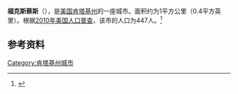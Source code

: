 {{Infobox City 
|chinese_name = 福克斯蔡斯
|official_name = Fox Chase
|image_flag = 
|image_seal = 
|image_skyline = 
|image_map = KYMap-doton-FoxChase.PNG
|map_caption =
|subdivision_type = [[國家|國家]]
|subdivision_name = {{USA}}
|leader_title = 
|leader_name = 
|subdivision_type1 = [[美國行政區劃|州]]
|subdivision_name1 = [[肯塔基州|肯塔基州]]
|subdivision_type2 = [[肯塔基州行政区划|县]]
|subdivision_name2 = Bullitt
|found_date = 
|area_total = 1
|area_land = 
|area_water = 
|population_as_of = 2010
|population_total = 447
|population_density = 
|timezone = 
|utc_offset = 
|timezone_DST = 
|utc_offset_DST = 
}}

'''福克斯蔡斯'''（{{lang-en|Fox Chase}}），是[[美国|美国]][[肯塔基州|肯塔基州]]的一座城市。面积约为1平方公里（0.4平方英里）。根据[[2010年美国人口普查|2010年美国人口普查]]，该市的人口为447人。<ref name=census>{{cite web |url = http://www.census.gov/prod/www/abs/decennial/ |title = Census of Population and Housing |publisher = U.S. Census Bureau |accessdate = November 18, 2011 |archive-url = https://web.archive.org/web/20060208103743/http://www.census.gov/prod/www/abs/decennial/ |archive-date = 2006-02-08 |dead-url = yes }}</ref>

== 参考资料 ==
{{reflist}}

[[Category:肯塔基州城市|Category:肯塔基州城市]]


{{Kentucky-stub}}